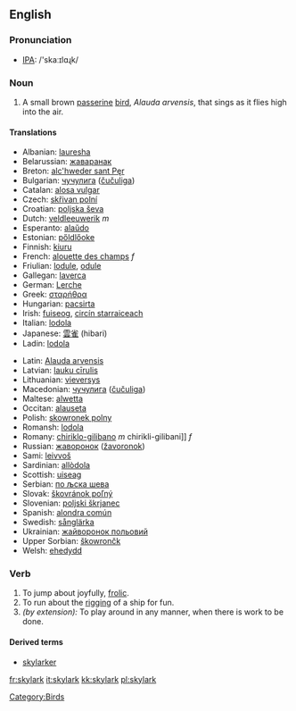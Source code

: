 {{wikipedia}}
==English==

===Pronunciation===
*[[w:IPA|IPA]]: /'skaːɪlɑɻk/

===Noun===
{{en-noun-reg}}

# A small brown [[passerine]] [[bird]], ''Alauda arvensis'', that sings as it flies high into the air.

====Translations====
{{top}}
*Albanian: [[lauresha]]
*Belarussian: [[жаваранак]]
*Breton: [[alc'hweder sant Pęr]]
*Bulgarian: [[чучулига]] ([[čučuliga]])
*Catalan: [[alosa vulgar]]
*Czech: [[skřivan polní]]
*Croatian: [[poljska ševa]]
*Dutch:  [[veldleeuwerik]] ''m''
*Esperanto: [[alaŭdo]]
*Estonian: [[pőldlőoke]]
*Finnish: [[kiuru]] '' ''
*French: [[alouette des champs]] ''f''
*Friulian: [[lodule]], [[odule]]
*Gallegan: [[laverca]]
*German: [[Lerche]]
*Greek: [[σταρήθρα]] '' ''
*Hungarian: [[pacsirta]]
*Irish: [[fuiseog]], [[circín starraiceach]]
*Italian: [[lodola]] '' ''
*Japanese: [[雲雀]] (hibari)
*Ladin: [[lodola]]
{{mid}}
*Latin: [[Alauda arvensis]] '' ''
*Latvian: [[lauku cīrulis]]
*Lithuanian: [[vieversys]]
*Macedonian: [[чучулига]] ([[čučuliga]])
*Maltese: [[alwetta]]
*Occitan: [[alauseta]]
*Polish: [[skowronek polny]] '' ''
*Romansh: [[lodola]]
*Romany: [[chiriklo-gilibano]] ''m'' chirikli-gilibani]] ''f''
*Russian: [[жаворонок]] ([[žavoronok]]) '' ''
*Sami: [[leivvoš]]
*Sardinian: [[allòdola]]
*Scottish: [[uiseag]]
*Serbian: [[по љска шева]]
*Slovak: [[škovránok poľný]]
*Slovenian: [[poljski škrjanec]]
*Spanish: [[alondra común]] '' ''
*Swedish: [[sånglärka]]
*Ukrainian: [[жайворонок польовий]]
*Upper Sorbian: [[škowrončk]]
*Welsh: [[ehedydd]]
{{bottom}}

[[Category:Birds]]

===Verb===
{{en-infl-reg-consonant|skylark||}}

# To jump about joyfully, [[frolic]].
# To run about the [[rigging]] of a ship for fun.
# ''(by extension):'' To play around in any manner, when there is work to be done.

====Derived terms====
*[[skylarker]]

[[fr:skylark]]
[[it:skylark]]
[[kk:skylark]]
[[pl:skylark]]